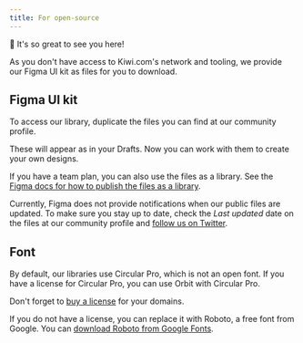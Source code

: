 ```yaml
---
title: For open-source
---
```


👋 It's so great to see you here!

As you don't have access to Kiwi.com's network and tooling,
we provide our Figma UI kit as files for you to download.

## Figma UI kit

To access our library, duplicate the files you can find at our community profile.

<FancyLink
  title="Orbit Figma profile"
  href="https://figma.com/@OrbitByKiwi"
  icon="figma"
/>


These will appear as in your Drafts.
Now you can work with them to create your own designs.

If you have a team plan, you can also use the files as a library.
See the [Figma docs for how to publish the files as a library](https://help.figma.com/hc/en-us/articles/360039162653-Publish-a-File-to-Team-Library).

<Callout type="warning">


Currently, Figma does not provide notifications when our public files are updated.
To make sure you stay up to date, check the _Last updated_ date on the files at our community profile
and [follow us on Twitter](https://twitter.com/OrbitKiwi).

</Callout>


## Font

By default, our libraries use Circular Pro, which is not an open font.
If you have a license for Circular Pro, you can use Orbit with Circular Pro.

<Callout type="warning">


Don't forget to [buy a license](https://lineto.com/the+fonts/font+categories/text+fonts/circular/) for your domains.

</Callout>


If you do not have a license, you can replace it with Roboto, a free font from Google.
You can [download Roboto from Google Fonts](https://fonts.google.com/specimen/Roboto).
